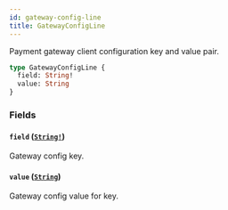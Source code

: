 ```yaml
---
id: gateway-config-line
title: GatewayConfigLine
---
```


Payment gateway client configuration key and value pair.

```graphql
type GatewayConfigLine {
  field: String!
  value: String
}
```

### Fields

#### `field` ([`String!`](/api-reference/scalars/string.mdx))

Gateway config key.

#### `value` ([`String`](/api-reference/scalars/string.mdx))

Gateway config value for key.
